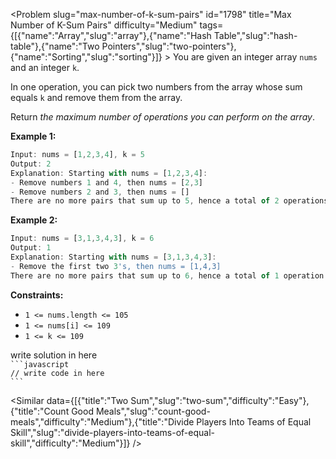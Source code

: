 
<Problem slug="max-number-of-k-sum-pairs" id="1798" title="Max Number of K-Sum Pairs" difficulty="Medium" tags={[{"name":"Array","slug":"array"},{"name":"Hash Table","slug":"hash-table"},{"name":"Two Pointers","slug":"two-pointers"},{"name":"Sorting","slug":"sorting"}]} >
    You are given an integer array `nums` and an integer `k`.

In one operation, you can pick two numbers from the array whose sum equals `k` and remove them from the array.

Return _the maximum number of operations you can perform on the array_.

**Example 1:**

```javascript 
Input: nums = [1,2,3,4], k = 5
Output: 2
Explanation: Starting with nums = [1,2,3,4]:
- Remove numbers 1 and 4, then nums = [2,3]
- Remove numbers 2 and 3, then nums = []
There are no more pairs that sum up to 5, hence a total of 2 operations.
```

**Example 2:**

```javascript 
Input: nums = [3,1,3,4,3], k = 6
Output: 1
Explanation: Starting with nums = [3,1,3,4,3]:
- Remove the first two 3's, then nums = [1,4,3]
There are no more pairs that sum up to 6, hence a total of 1 operation.
```

**Constraints:**

*   `1 <= nums.length <= 105`
*   `1 <= nums[i] <= 109`
*   `1 <= k <= 109`
</Problem >

<Solution>
write solution in here
</Solution>

<Code>
```javascript
// write code in here
```
</Code>

<Similar data={[{"title":"Two Sum","slug":"two-sum","difficulty":"Easy"},{"title":"Count Good Meals","slug":"count-good-meals","difficulty":"Medium"},{"title":"Divide Players Into Teams of Equal Skill","slug":"divide-players-into-teams-of-equal-skill","difficulty":"Medium"}]} />
